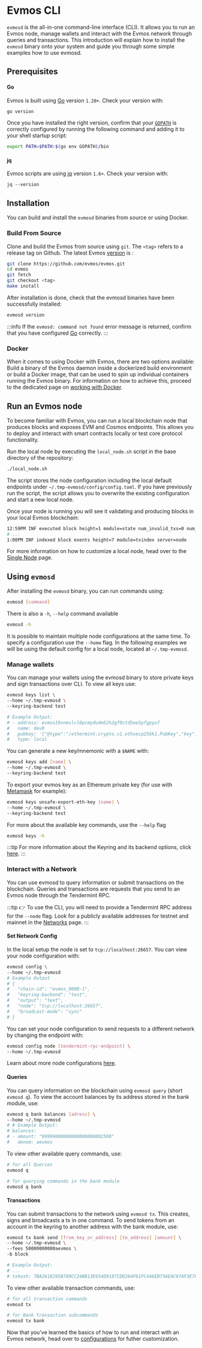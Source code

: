 
# Evmos CLI

`evmosd` is the all-in-one command-line interface (CLI). It allows you to run an Evmos node, manage wallets and interact
 with the Evmos network through queries and transactions. This introduction will explain how to install the `evmosd`
 binary onto your system and guide you through some simple examples how to use evmosd.

## Prerequisites

#### Go

Evmos is built using [Go](https://golang.org/dl/) version `1.20+`. Check your version with:

```bash
go version
```

Once you have installed the right version, confirm that your [`GOPATH`](https://golang.org/doc/gopath_code#GOPATH)
 is correctly configured by running the following command and adding it to your shell startup script:

```bash
export PATH=$PATH:$(go env GOPATH)/bin
```

#### jq

Evmos scripts are using [jq](https://stedolan.github.io/jq/download/) version `1.6+`. Check your version with:

```
jq --version
```

## Installation

You can build and install the `evmosd` binaries from source or using Docker.

### Build From Source

Clone and build the Evmos from source using `git`. The `<tag>` refers to a release tag on Github. The latest Evmos
 [version](https://github.com/evmos/evmos/releases) is <ProjectValue keyword='latest_version'/>:

```bash
git clone https://github.com/evmos/evmos.git
cd evmos
git fetch
git checkout <tag>
make install
```

After installation is done, check that the evmosd binaries have been successfully installed:

```bash
evmosd version
```

:::info
If the `evmosd: command not found` error message is returned, confirm that you have configured [Go](#go) correctly.
:::

### Docker

When it comes to using Docker with Evmos, there are two options available:
Build a binary of the Evmos daemon inside a dockerized build environment
or build a Docker image, that can be used to spin up individual containers running the Evmos binary.
For information on how to achieve this,
proceed to the dedicated page on [working with Docker](./docker-build.md).

## Run an Evmos node

To become familiar with Evmos, you can run a local blockchain node that produces blocks and exposes EVM and Cosmos
endpoints. This allows you to deploy and interact with smart contracts locally or test core protocol functionality.

Run the local node by executing the `local_node.sh` script in the base directory of the repository:

```bash
./local_node.sh
```

The script stores the node configuration including the local default endpoints under `~/.tmp-evmosd/config/config.toml`.
If you have previously run the script, the script allows you to overwrite the existing configuration and start a new
local node.

Once your node is running you will see it validating and producing blocks in your local Evmos blockchain:

```bash
12:59PM INF executed block height=1 module=state num_invalid_txs=0 num_valid_txs=0 server=node
# ...
1:00PM INF indexed block exents height=7 module=txindex server=node
```

For more information on how to customize a local node,
head over to the [Single Node](./evmos-cli/single-node) page.

## Using `evmosd`

After installing the `evmosd` binary, you can run commands using:

```bash
evmosd [command]
```

There is also a `-h`, `--help` command available

```bash
evmosd -h
```

It is possible to maintain multiple node configurations at the same time. To specify a configuration use the `--home`
flag. In the following examples we will be using the default config for a local node, located at `~/.tmp-evmosd`.

### Manage wallets

You can manage your wallets using the evmosd binary to store private keys and sign transactions over CLI. To view all
keys use:

```bash
evmosd keys list \
--home ~/.tmp-evmosd \
--keyring-backend test

# Example Output:
# - address: evmos19xnmslvl0pcmydu4m52h2gf0std5ee5pfgpyuf
#   name: dev0
#   pubkey: '{"@type":"/ethermint.crypto.v1.ethsecp256k1.PubKey","key":"AzKouyoUL0UUS1qRUZdqyVsTPkCAFWwxx3+BTOw36nKp"}'
#   type: local
```

You can generate a new key/mnemonic with a `$NAME` with:

```bash
evmosd keys add [name] \
--home ~/.tmp-evmosd \
--keyring-backend test
```

To export your evmos key as an Ethereum private key (for use with [Metamask](./../../../use/connect-your-wallet/metamask)
 for example):

```bash
evmosd keys unsafe-export-eth-key [name] \
--home ~/.tmp-evmosd \
--keyring-backend test
```

For more about the available key commands, use the `--help` flag

```bash
evmosd keys -h
```

:::tip
For more information about the Keyring and its backend options, click [here](../concepts/keyring.md).
:::

### Interact with a Network

You can use evmosd to query information or submit transactions on the blockchain. Queries and transactions are requests
 that you send to an Evmos node through the Tendermint RPC.

:::tip
👉 To use the CLI, you will need to provide a Tendermint RPC address for the `--node` flag.
Look for a publicly available addresses for testnet and mainnet in the [Networks](./../../develop/api/networks) page.
:::

#### Set Network Config

In the local setup the node is set to `tcp://localhost:26657`. You can view your node configuration with:

```bash
evmosd config \
--home ~/.tmp-evmosd
# Example Output
# {
# 	"chain-id": "evmos_9000-1",
# 	"keyring-backend": "test",
# 	"output": "text",
# 	"node": "tcp://localhost:26657",
# 	"broadcast-mode": "sync"
# }
```

You can set your node configuration to send requests to a different network by changing the endpoint with:

```bash
evmosd config node [tendermint-rpc-endpoint] \
--home ~/.tmp-evmosd
```

Learn about more node configurations [here](configuration.mdx).

#### Queries

You can query information on the blockchain using `evmosd query` (short `evmosd q`). To view the account balances by its
 address stored in the bank module, use:

```bash
evmosd q bank balances [adress] \
--home ~/.tmp-evmosd
# # Example Output:
# balances:
# - amount: "99999000000000000000002500"
#   denom: aevmos
```

To view other available query commands, use:

```bash
# for all Queries
evmosd q

# for querying commands in the bank module
evmosd q bank
```

#### Transactions

You can submit transactions to the network using `evmosd tx`. This creates, signs and broadcasts a tx in one command. To
 send tokens from an account in the keyring to another address with the bank module, use:

```bash
evmosd tx bank send [from_key_or_address] [to_address] [amount] \
--home ~/.tmp-evmosd \
--fees 50000000000aevmos \
-b block

# Example Output:
# ...
# txhash: 7BA2618295B789CC24BB13E654D9187CDD264F61FC446EB756EAC07AF3E7C40A
```

To view other available transaction commands, use:

```bash
# for all transaction commands
evmosd tx

# for Bank transaction subcommands
evmosd tx bank
```

Now that you've learned the basics of how to run and interact with an Evmos network,
head over to [configurations](configuration.mdx) for futher customization.
